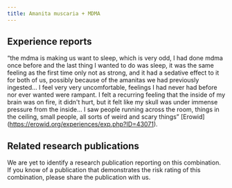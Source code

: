 ---
title: Amanita muscaria + MDMA
---
## Experience reports

“the mdma is making us want to sleep, which is very odd, I had done mdma once before and the last thing I wanted to do was sleep, it was the same feeling as the first time only not as strong, and it had a sedative effect to it for both of us, possibly because of the amanitas we had previously ingested… I feel very very uncomfortable, feelings I had never had before nor ever wanted were rampant. I felt a recurring feeling that the inside of my brain was on fire, it didn't hurt, but it felt like my skull was under immense pressure from the inside… I saw people running across the room, things in the ceiling, small people, all sorts of weird and scary things” [Erowid] (https://erowid.org/experiences/exp.php?ID=43071).

## Related research publications

We are yet to identify a research publication reporting on this combination. If you know of a publication that demonstrates the risk rating of this combination, please share the publication with us.






